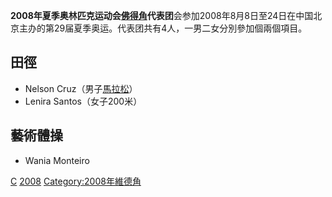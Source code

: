 {{Infobox Country Olympics
|NOC=CPV
|games=2008年夏季
|competitors='''2'''
|sports='''2'''
|flagbearer=[[Wania_Monteiro|Wania Monteiro]]
}}
'''2008年夏季奥林匹克运动会[[佛得角|佛得角]]代表团'''会参加2008年8月8日至24日在中国北京主办的第29届夏季奥运。代表团共有4人，一男二女分別參加個兩個項目。

== 田徑 ==
*Nelson Cruz（男子[[馬拉松|馬拉松]]）
*Lenira Santos（女子200米）

== 藝術體操 ==
*Wania Monteiro

{{NOCin2008SummerOlympics}}

[[Category:2008年夏季奧林匹克運動會代表團|C]]
[[Category:奧林匹克運動會維德角代表團|2008]]
[[Category:2008年維德角|Category:2008年維德角]]